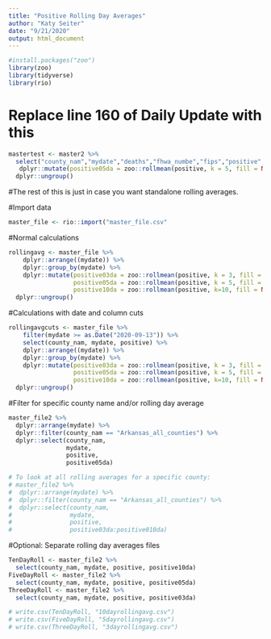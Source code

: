 ```yaml
---
title: "Positive Rolling Day Averages"
author: "Katy Seiter"
date: "9/21/2020"
output: html_document
---
```


```r
#install.packages("zoo")
library(zoo)        
library(tidyverse)
library(rio)
```
# Replace line 160 of Daily Update with this
``` r
mastertest <- master2 %>% 
  select("county_nam","mydate","deaths","fhwa_numbe","fips","positive","negative","recoveries","total_tests","active_cases","pop_5yr_est_2018","confirmed_pos","probable_pos","confirmed_neg","probable_neg","confirmed_recov","probable_recov","confirmed_death","probable_death","confirmed_active","probable_active","pcr_test","antigen_test","pcr_pos_test", "pcr_neg_test","antigen_pos_test","antigen_neg_test","total_pos_test","total_neg_test", "New_Cases_Today","Recovered_Since_Yesterday","New_Deaths_Today","New_Tests_Dashboard","Cases_Population","Tested_Population","New_Cases_Today_10k_Pop","Active_Cases_10k_Pop","Pct_Positive_Cumulative","Pct_Positive_New_to_Dashboard","Closed","Pct_Deaths_vs_Recoveries","Pct_Recoveries_vs_Deaths","lab_prvt","lab_pub") %>% 
   dplyr::mutate(positive05da = zoo::rollmean(positive, k = 5, fill = NA)) %>% 
  dplyr::ungroup()
```



#The rest of this is just in case you want standalone rolling averages.

#Import data
```r
master_file <- rio::import("master_file.csv"
```

#Normal calculations
```r
rollingavg <- master_file %>%
    dplyr::arrange((mydate)) %>% 
    dplyr::group_by(mydate) %>% 
    dplyr::mutate(positive03da = zoo::rollmean(positive, k = 3, fill = NA),
                  positive05da = zoo::rollmean(positive, k = 5, fill = NA),
                  positive10da = zoo::rollmean(positive, k=10, fill = NA)) %>% 
  dplyr::ungroup()
``` 

#Calculations with date and column cuts
```r
rollingavgcuts <- master_file %>%
    filter(mydate >= as.Date("2020-09-13")) %>%
    select(county_nam, mydate, positive) %>% 
    dplyr::arrange((mydate)) %>% 
    dplyr::group_by(mydate) %>% 
    dplyr::mutate(positive03da = zoo::rollmean(positive, k = 3, fill = NA),
                  positive05da = zoo::rollmean(positive, k = 5, fill = NA),
                  positive10da = zoo::rollmean(positive, k=10, fill = NA)) %>% 
  dplyr::ungroup()
``` 

#Filter for specific county name and/or rolling day average
```r
master_file2 %>% 
  dplyr::arrange(mydate) %>% 
  dplyr::filter(county_nam == "Arkansas_all_counties") %>% 
  dplyr::select(county_nam,
                mydate,
                positive,
                positive05da)

# To look at all rolling averages for a specific county:
# master_file2 %>% 
#  dplyr::arrange(mydate) %>% 
#  dplyr::filter(county_nam == "Arkansas_all_counties") %>% 
#  dplyr::select(county_nam,
#                mydate,
#                positive,
#                positive03da:positive010da)

``` 

#Optional: Separate rolling day averages files
```r
TenDayRoll <- master_file2 %>% 
  select(county_nam, mydate, positive, positive10da)
FiveDayRoll <- master_file2 %>% 
  select(county_nam, mydate, positive, positive05da)
ThreeDayRoll <- master_file2 %>% 
  select(county_nam, mydate, positive, positive03da)

# write.csv(TenDayRoll, "10dayrollingavg.csv")
# write.csv(FiveDayRoll, "5dayrollingavg.csv")
# write.csv(ThreeDayRoll, "3dayrollingavg.csv")
```

